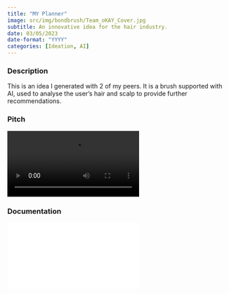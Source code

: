 ```yaml
---
title: "MY Planner"
image: src/img/bondbrush/Team_oKAY_Cover.jpg
subtitle: An innovative idea for the hair industry.
date: 03/05/2023
date-format: "YYYY"
categories: [Ideation, AI]
---
```


<h3>Description</h3>
<p>This is an idea I generated with 2 of my peers. It is a brush supported with AI, used to analyse the user's hair and scalp to provide further recommendations.</p>

<h3>Pitch</h3>
![](src/img/bondbrush/Team_oKAY_Pitch.mp4)

<h3>Documentation</h3>
<div class="container_61">
<embed class="responsive-iframe" frameborder="no" src="src/img/bondbrush/Team_oKAY_Slides.pdf"></embed>
</div>